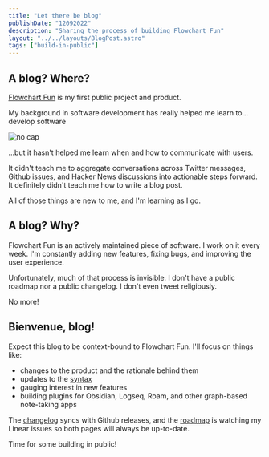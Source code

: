 ```yaml
---
title: "Let there be blog"
publishDate: "12092022"
description: "Sharing the process of building Flowchart Fun"
layout: "../../layouts/BlogPost.astro"
tags: ["build-in-public"]
---
```


## A blog? Where?

[Flowchart Fun](https://flowchart.fun) is my first public project and product.

My background in software development has really helped me learn to&hellip; develop software

![no cap](https://media0.giphy.com/media/VinEXyAS1EI1LUZdjl/200w.webp?cid=ecf05e47hfweena8xwih6u0lgl9pifxmyvy5p2m1j0enjgvv&rid=200w.webp&ct=s)

&hellip;but it hasn't helped me learn when and how to communicate with users.

It didn't teach me to aggregate conversations across Twitter messages, Github issues, and Hacker News discussions into actionable steps forward. It definitely didn't teach me how to write a blog post.

All of those things are new to me, and I'm learning as I go.

## A blog? Why?

Flowchart Fun is an actively maintained piece of software. I work on it every week. I'm constantly adding new features, fixing bugs, and improving the user experience.

Unfortunately, much of that process is invisible. I don't have a public roadmap nor a public changelog. I don't even tweet religiously.

No more!

## Bienvenue, blog!

Expect this blog to be context-bound to Flowchart Fun. I'll focus on things like:

- changes to the product and the rationale behind them
- updates to the [syntax](https://github.com/tone-row/graph-selector-syntax)
- gauging interest in new features
- building plugins for Obsidian, Logseq, Roam, and other graph-based note-taking apps

The [changelog](/changelog) syncs with Github releases, and the [roadmap](/roadmap) is watching my Linear issues so both pages will always be up-to-date.

Time for some building in public!
